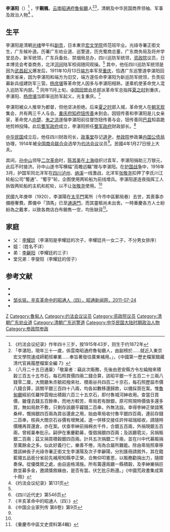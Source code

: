 '''李湛阳'''（{{bd|1872年||1920年|}}）<ref>《约法会议纪录》作年四十三岁，按1915年43岁，则生于约1872年</ref> ，字'''覲楓'''，[[云南|云南]][[昭通府|昭通府]][[魯甸廳|魯甸廳]]人<ref>「李湛阳，現年三十一歲，係雲南昭通府魯甸廳人，由副榜於……就近入東京宏文學院速成師範班畢業……奉旨著發往廣東補用。」，《中國第一歷史檔案館藏 清代官員履歷檔案全編 7》</ref><ref>〈八月二十五日通稟〉「敬稟者：竊此次賑務，先後由恩安縣方令左綸撥來積穀三百五十五市石，每石照買價四兩二錢合算，該昭平銀一千五百二十三兩八錢零二厘，大關廳朱丞毓崧撥來社、積兩谷共四百二十京石，每石照歷屆市價八錢合算，該關平銀三百四十八兩，均各如數移還歸款，以備採買在案。惟[[魯甸廳|魯甸廳]]經前任羅悴雲撥出積穀六百三十五京石，即付魯城河紳收用。查當日買價，雖僅去錢五百餘串，而地方較苦，卑局若有餘銀，原可照現時價值多還多買，無如局款不敷，只剩存該廳平糶錢二百串，外無法設。幸得李紳正榮誼篤桑梓，慨捐銀四百兩為買谷還倉之用，始由卑局收付魯平銀四百兩，連前存錢二百串，核與大關京石谷價有增無減，遂一併移交接任許悴祖瑞經收，請隨時價賤再買還倉，亦在案。伏查李紳前捐棉衣千件，合銀五百兩，外捐現銀五百兩，曾經稟奉批示。嗣伊在重慶勸募，復倡捐銀四百兩；及該廳雹災，另捐賑銀二百兩；茲又捐買積穀銀四百兩。計共五次捐銀二千兩，並在川中代募賑捐至萬餘金之多。似此好義行仁，樂善不倦，洵為合屬所難能。除由卑局照章移獎該紳長子光祿寺署正銜文生李湛陽及次子李龢陽，分別匯冊請敘外，其在籍藍翎五品銜分省前先補用知縣李正榮，合無仰叩憲恩，以賑務勸捐出力，隨摺奏保。從優獎敘之處，由自逾格鴻施。所有籌還兩廳一縣積穀，及李紳樂捐巨款並募多金，邀請獎敘緣由，是否有當。伏乞批示飭遵。」《中國荒政書集成第十冊》</ref>，清朝及中华民国商界领袖、军事及政治人物<ref name=yf>《约法会议纪录》第131页</ref> 。

==生平==
李湛阳是清朝[[光绪|光绪]]甲午科[[副贡|副贡]]，日本東京[[宏文学院|宏文学院]]师范班毕业。光祿寺署正銜文生，广东候补道。历署广东劝业道、巡警道，历充蜀商总董，广东商务局及将弁学堂总办，新军统领，广东兵备处、禁烟局总办，四川巡防军统领，[[资政院|资政院]]议员，日本博览会考查商务，北洋[[河间|河间]]陆军校阅随同观操。<ref name=yf/> 其中，他任四川巡防军统领是因为[[武昌起义|武昌起义]]爆发后，1911年10月13日[[端方|端方]]率军至[[重庆|重庆]]，恰遇广东巡警道李湛阳回重庆省亲，因为李湛阳和端方为旧交，端方遂任命李湛阳为新巡防军统领，负责招募新兵组建防军三营。[[杨庶堪|杨庶堪]]等革命党人因多与李湛阳相熟，遂乘机使革命党人混入巡防军内部。<ref>《四川近代史》第546页</ref> 同年11月上旬，[[中国同盟会|中国同盟会]]总部派革命军总指挥[[夏之时|夏之时]]到重庆，李湛阳、[[杨庶堪|杨庶堪]]当即率巡防军起义，光复重庆。<ref name=zt>《辛亥革命中的昭通人（四）》</ref>

李湛阳被众人推举为都督，但他坚决拒绝。后来[[夏之时|夏之时]]部入城，革命党人在[[朝天观|朝天观]]集会，共有两三千人与会。[[重庆府|重庆府]][[知府|知府]][[钮传善|钮传善]]未到会。因钮传善和李湛阳是儿女亲家，革命党人[[向楚|向楚]]、[[朱之洪|朱之洪]]遂偕李湛阳前往督饬钮传善与会，钮传善同[[巴县|巴县]]知县跪地剪辫投降。此后[[蜀军政府|蜀军政府]]成立，李湛阳担任[[蜀军政府|蜀军政府]]财政部长。<ref>《中国企业家列传 第6卷》第9页</ref>

[[中华民国|中华民国]]成立后，他任四川财政司长，[[政事堂|政事堂]]存记[[道尹|道尹]]，[[参政院|参政院]]参政兼[[内国公债局|内国公债局]]协理，1914年被[[全国商会联合会|全国商会联合会]]选举为[[约法会议|约法会议]]议员<ref name=yf/>。民國4年1月27日授上大夫。

其间，[[孙中山|孙中山]]领导[[二次革命|二次革命]]时，[[陈其美|陈其美]]在[[上海|上海]]组织讨袁军，李湛阳捐助三万银元，此后不时接济。孙中山遂书写横幅“高瞻远瞩”赠与李湛阳。在[[护国战争|护国战争]]中，1916年3月，护国军同北洋军在[[四川|四川]][[泸州|泸州]]、[[纳溪|纳溪]]一线激战，北洋军[[张敬尧|张敬尧]]扣押了李氏川江轮船公司“蜀通”、“蜀亨”轮，企图使用两轮船为前线增兵。李湛阳遂连夜指挥工人拆毁两轮船的主机和舵轮，以不让[[张敬尧|张敬尧]]使用。<ref name=zt/>

民國九年庚申（1920），李湛陽在[[太平門_(重慶)|太平門]]寓所（今市中區郵局巷）去世，其喪事亦備極奢費。葬儀中「頂馬」已至[[通遠門|通遠門]]，而其靈柩尚未出舍。一時重慶各方人士紛紛為之戴孝，以致各商店白布銷售一空，均告缺貨<ref>《重慶市中區文史資料第4輯》</ref>。

==家庭==
*父：[[李耀廷|李耀廷]]（李湛阳是李耀廷的次子，李耀廷共一女二子，不分男女排序）
*姐：（姓名不详）
*弟：[[李龢阳|李龢阳]]（李耀廷的三子）
*堂兄弟：李燮阳（李耀廷的侄子）

==参考文献==
{{reflist}}
* {{Cite book<!--|和書-->|author =约法会议秘书厅编 |title =约法会议纪录|year = 1915|publisher =约法会议秘书厅|location=北京|isbn = }}
* {{Cite book<!--|和書-->|author =隗瀛涛, 李有明, 李潤苍 |title =四川近代史|year = 1985|publisher =四川省社会科学院出版社|location=成都|isbn = }}
* [https://web.archive.org/web/20111005184123/http://www.ztnews.net/2011/0724/3865.shtml 邹长铭，辛亥革命中的昭通人（四），昭通新闻网，2011-07-24]
* {{Cite book<!--|和書-->|author = |title =中国企业家列传 第6卷|year = 1993|publisher =经济日报出版社|location=北京|isbn = }}

{{资政院议员}}

{{Authority control}}

{{DEFAULTSORT:Li李}}
[[Category:李姓|Z]]
[[Category:魯甸人|Category:魯甸人]]
[[Category:约法会议议员|Category:约法会议议员]]
[[Category:资政院议员|Category:资政院议员]]
[[Category:清朝广东劝业道|Category:清朝广东劝业道]]
[[Category:清朝广东巡警道|Category:清朝广东巡警道]]
[[Category:中华民国大陆时期政治人物|Category:中华民国大陆时期政治人物]]
[[Category:参政院参政|Category:参政院参政]]